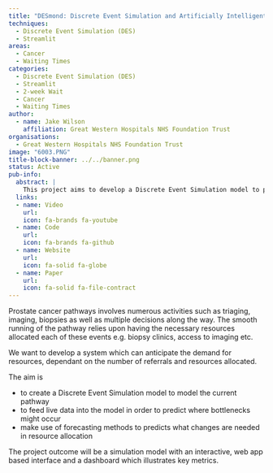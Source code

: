 ```yaml
---
title: "DESmond: Discrete Event Simulation and Artificially Intelligent Forecasting: Modelling a Prostate Cancer Pathway"
techniques:
  - Discrete Event Simulation (DES)
  - Streamlit
areas:
  - Cancer
  - Waiting Times
categories:
  - Discrete Event Simulation (DES)
  - Streamlit
  - 2-week Wait
  - Cancer
  - Waiting Times
author:
  - name: Jake Wilson
    affiliation: Great Western Hospitals NHS Foundation Trust
organisations:
  - Great Western Hospitals NHS Foundation Trust
image: "6003.PNG"
title-block-banner: ../../banner.png
status: Active
pub-info:
  abstract: |
    This project aims to develop a Discrete Event Simulation model to predict demand and identify potential bottlenecks using live data. This model could help reallocate resources proactively, helping to ensure people have the fastest possible treatment.
  links:
  - name: Video
    url:
    icon: fa-brands fa-youtube
  - name: Code
    url:
    icon: fa-brands fa-github
  - name: Website
    url:
    icon: fa-solid fa-globe
  - name: Paper
    url:
    icon: fa-solid fa-file-contract
---
```


Prostate cancer pathways involves numerous activities such as triaging, imaging, biopsies as well as multiple decisions along the way. The smooth running of the pathway relies upon having the necessary resources allocated each of these events e.g. biopsy clinics, access to imaging etc.

We want to develop a system which can anticipate the demand for resources, dependant on the number of referrals and resources allocated.

The aim is

- to create a Discrete Event Simulation model to model the current pathway
- to feed live data into the model in order to predict where bottlenecks might occur
- make use of forecasting methods to predicts what changes are needed in resource allocation

The project outcome will be a simulation model with an interactive, web app based interface and a dashboard which illustrates key metrics.
